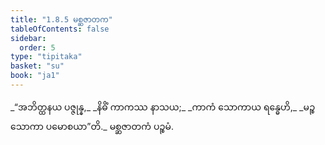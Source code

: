 ```yaml
---
title: "1.8.5 မစ္ဆဇာတက"
tableOfContents: false
sidebar:
  order: 5
type: "tipitaka"
basket: "su"
book: "ja1"
---
```



<DynamicBreadcrumb />

<Division number="75" book="ja1" e="ch" v="22" p="18">

<Paragraph number="165" type="verses" book="ja1">
_“အဘိတ္ထနယ ပဇ္ဇုန္န,_  
_နိဓိံ ကာကဿ နာသယ;_  
_ကာကံ သောကာယ ရန္ဓေဟိ,_  
_မဉ္စ သောကာ ပမောစယာ”တိ._  


</Paragraph>
</Division>

<Paragraph number="166" type="center" book="ja1">
မစ္ဆဇာတကံ ပဉ္စမံ.
</Paragraph>